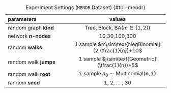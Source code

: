 
|parameters             | values                           |
| :-                    |:-:                               | 
| random graph **kind** | Tree, Block, BA$(m\in\{1,2\}$)                |
| network **$n$-nodes** | 10,30,100,300                    |
| random **walks**      | 1 sample $m\sim\text{NegBinomial}(2,\tfrac{1}{n})+10$|
| random walk **jumps** | 1 sample $j\sim\text{Geometric}(\tfrac{1}{n})+5$     | 
| random walk **root**  | 1 sample $n_0 \sim \text{Multinomial}(\textbf{n},1)$|
| random **seed**       |  1, 2, ... ,  30                 |

: Experiment Settings (`MENDR` Dataset) {#tbl-mendr}

